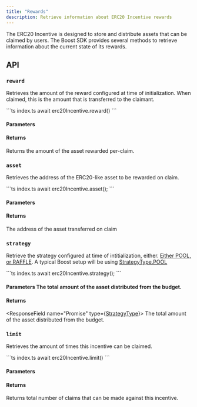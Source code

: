 ```yaml
---
title: "Rewards"
description: Retrieve information about ERC20 Incentive rewards
---
```



<SDKDisclaimer />

The ERC20 Incentive is designed to store and distribute assets that can be claimed by users. The Boost SDK provides several methods to retrieve information about the current state of its rewards.

## API

### `reward`

Retrieves the amount of the reward configured at time of initialization. When claimed, this is the amount that is transferred to the claimant.

<CodeGroup>
```ts index.ts
await erc20Incentive.reward()
```
</CodeGroup>

#### Parameters

<ReadParams />

#### Returns

<ResponseField name="Promise<bigint>" type="bigint">
  Returns the amount of the asset rewarded per-claim.
</ResponseField>

### `asset`

Retrieves the address of the ERC20-like asset to be rewarded on claim.

<CodeGroup>
```ts index.ts
await erc20Incentive.asset();
```
</CodeGroup>

#### Parameters

<ReadParams />

#### Returns

<ResponseField name="ERC20-like address" type="Address">
  The address of the asset transferred on claim
</ResponseField>

### `strategy`

Retrieve the strategy configured at time of intitialization, either. [Either POOL, or RAFFLE](https://sdk.boost.xyz/enums/StrategyType.html). A typical Boost setup will be using [StrategyType.POOL](https://sdk.boost.xyz/enums/StrategyType.html#POOL)

<CodeGroup>
```ts index.ts
await erc20Incentive.strategy();
```
</CodeGroup>

#### Parameters The total amount of the asset distributed from the budget.

<ReadParams />

#### Returns

<ResponseField name="Promise<StrategyType>" type={<a href="https://sdk.boost.xyz/enums/StrategyType.html">StrategyType</a>}>
  The total amount of the asset distributed from the budget.
</ResponseField>

### `limit`

Retrieves the amount of times this incentive can be claimed.

<CodeGroup>
```ts index.ts
await erc20Incentive.limit()
```
</CodeGroup>

#### Parameters

<ReadParams />

#### Returns

<ResponseField name="Promise<bigint>" type="bigint">
  Returns total number of claims that can be made against this incentive.
</ResponseField>
